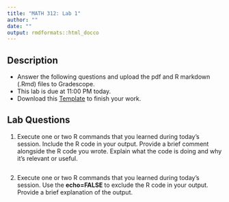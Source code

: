 ```yaml
---
title: "MATH 312: Lab 1"
author: "" 
date: ""
output: rmdformats::html_docco
---
```


## Description
* Answer the following questions and upload the pdf and R markdown (.Rmd) files to Gradescope.
* This lab is due at 11:00 PM today.
* Download this [Template](https://drive.google.com/file/d/1Y2ppYENf8zu3919ayeBOdaWb_42eAKOI/view?usp=sharing) to finish your work.

## Lab Questions
1. Execute one or two R commands that you learned during today's session. Include the R code in your output. Provide a brief comment alongside the R code you wrote. Explain what the code is doing and why it's relevant or useful. 

```r

```

2. Execute one or two R commands that you learned during today's session. Use the **echo=FALSE** to exclude the R code in your output. Provide a brief explanation of the output.

```r

```


